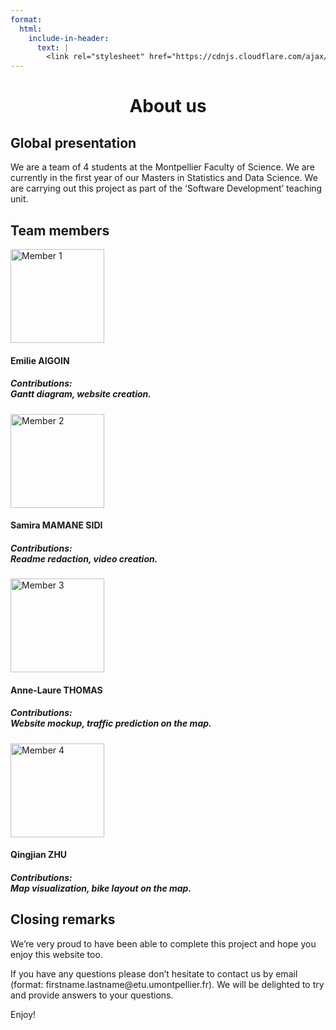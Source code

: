 ```yaml
---
format:
  html:
    include-in-header:
      text: |
        <link rel="stylesheet" href="https://cdnjs.cloudflare.com/ajax/libs/font-awesome/6.5.1/css/all.min.css">
---
```


<div style="text-align: center;">
<h1>About us <i class="fas fa-eye"></i></h1>
</div>

## Global presentation

<p class = "text"> We are a team of 4 students at the Montpellier Faculty of Science. We are currently in the first year of our Masters in Statistics and Data Science. We are carrying out this project as part of the ‘Software Development’ teaching unit. </p>

## Team members

<div class="trombinoscope">

<div class="member">
   <img src="/images/member1.png" alt="Member 1" width="150px">
   <h4>Emilie AIGOIN</h4>
   <h5>Contributions: <br> Gantt diagram, website creation.</h5>
</div>

<div class="member">
   <img src="/images/member2.png" alt="Member 2" width="150px">
   <h4>Samira MAMANE SIDI</h4>
   <h5>Contributions: <br> Readme redaction, video creation.</h5>
</div>

<div class="member">
   <img src="/images/member3.png" alt="Member 3" width="150px">
   <h4>Anne-Laure THOMAS</h4>
   <h5>Contributions: <br> Website mockup, traffic prediction on the map.</h5>
</div>

<div class="member">
   <img src="/images/member4.png" alt="Member 4" width="150px">
   <h4>Qingjian ZHU</h4>
   <h5>Contributions: <br> Map visualization, bike layout on the map.</h5>
</div>

</div>

## Closing remarks

<p class = 'text'> We're very proud to have been able to complete this project and hope you enjoy this website too. </p>

<p class = 'text' id="mail"> If you have any questions please don't hesitate to contact us by email (format: firstname.lastname@etu.umontpellier.fr). We will be delighted to try and provide answers to your questions. </p>

<p class = 'text'> Enjoy! </p>
